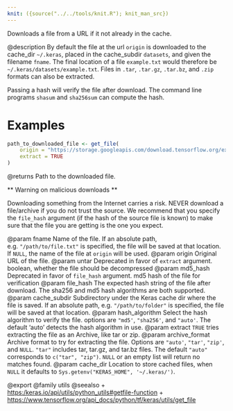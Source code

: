 ```yaml
---
knit: ({source("../../tools/knit.R"); knit_man_src})
---
```

Downloads a file from a URL if it not already in the cache.

@description
By default the file at the url `origin` is downloaded to the
cache_dir `~/.keras`, placed in the cache_subdir `datasets`,
and given the filename `fname`. The final location of a file
`example.txt` would therefore be `~/.keras/datasets/example.txt`.
Files in `.tar`, `.tar.gz`, `.tar.bz`, and `.zip` formats can
also be extracted.

Passing a hash will verify the file after download. The command line
programs `shasum` and `sha256sum` can compute the hash.

# Examples
```r
path_to_downloaded_file <- get_file(
    origin = "https://storage.googleapis.com/download.tensorflow.org/example_images/flower_photos.tgz",
    extract = TRUE
)
```

@returns
Path to the downloaded file.

** Warning on malicious downloads **

Downloading something from the Internet carries a risk.
NEVER download a file/archive if you do not trust the source.
We recommend that you specify the `file_hash` argument
(if the hash of the source file is known) to make sure that the file you
are getting is the one you expect.

@param fname Name of the file. If an absolute path, e.g. `"/path/to/file.txt"`
    is specified, the file will be saved at that location.
    If `NULL`, the name of the file at `origin` will be used.
@param origin Original URL of the file.
@param untar Deprecated in favor of `extract` argument.
    boolean, whether the file should be decompressed
@param md5_hash Deprecated in favor of `file_hash` argument.
    md5 hash of the file for verification
@param file_hash The expected hash string of the file after download.
    The sha256 and md5 hash algorithms are both supported.
@param cache_subdir Subdirectory under the Keras cache dir where the file is
    saved. If an absolute path, e.g. `"/path/to/folder"` is
    specified, the file will be saved at that location.
@param hash_algorithm Select the hash algorithm to verify the file.
    options are `"md5'`, `"sha256'`, and `"auto'`.
    The default 'auto' detects the hash algorithm in use.
@param extract `TRUE` tries extracting the file as an Archive, like tar or zip.
@param archive_format Archive format to try for extracting the file.
    Options are `"auto'`, `"tar'`, `"zip'`, and `NULL`.
    `"tar"` includes tar, tar.gz, and tar.bz files.
    The default `"auto"` corresponds to `c("tar", "zip")`.
    `NULL` or an empty list will return no matches found.
@param cache_dir Location to store cached files, when `NULL` it
    defaults to `Sys.getenv("KERAS_HOME", '~/.keras/')`.

@export
@family utils
@seealso
+ <https:/keras.io/api/utils/python_utils#getfile-function>
+ <https://www.tensorflow.org/api_docs/python/tf/keras/utils/get_file>
